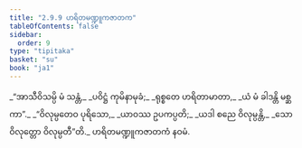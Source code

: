 ```yaml
---
title: "2.9.9 ဟရိတမဏ္ဍူကဇာတက"
tableOfContents: false
sidebar:
  order: 9
type: "tipitaka"
basket: "su"
book: "ja1"
---
```



<DynamicBreadcrumb />

<Division number="177" book="ja1" e="ch" v="22" p="66">

<Paragraph number="626" type="verses" book="ja1">
_“အာသီဝိသမ္ပိ မံ သန္တံ,_  
_ပဝိဋ္ဌံ ကုမိနာမုခံ;_  
_ရုစ္စတေ ဟရိတာမာတာ,_  
_ယံ မံ ခါဒန္တိ မစ္ဆကာ”._  

</Paragraph>

</Division>
<Division number="178" book="ja1" e="ch" v="22" p="66">

<Paragraph number="627" type="verses" book="ja1">
_“ဝိလုမ္ပတေဝ ပုရိသော,_  
_ယာဝဿ ဥပကပ္ပတိ;_  
_ယဒါ စညေ ဝိလုမ္ပန္တိ,_  
_သော ဝိလုတ္တော ဝိလုမ္ပတီ”တိ._  


</Paragraph>
</Division>

<Paragraph number="628" type="center" book="ja1">
ဟရိတမဏ္ဍူကဇာတကံ နဝမံ.
</Paragraph>
